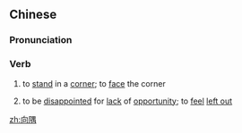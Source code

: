 ==Chinese==
{{zh-forms}}

===Pronunciation===
{{zh-pron
|m=xiàngyú
|c=hoeng3 jyu4
|mn=qz,xm:hiòng-gû/zz:hiàng-gî
|cat=v
}}

===Verb===
{{zh-verb}}

# {{lb|zh|formal}} to [[stand]] in a [[corner]]; to [[face]] the corner
# {{lb|zh|formal|figurative}} to be [[disappointed]] for [[lack]] of [[opportunity]]; to [[feel]] [[left out]]

[[zh:向隅]]